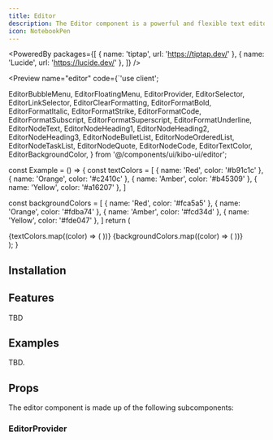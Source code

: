 ```yaml
---
title: Editor
description: The Editor component is a powerful and flexible text editor that allows you to create and edit rich text content.
icon: NotebookPen
---
```



<PoweredBy packages={[
  { name: 'tiptap', url: 'https://tiptap.dev/' },
  { name: 'Lucide', url: 'https://lucide.dev/' },
]} />

<Preview name="editor" code={`'use client';

  EditorBubbleMenu,
  EditorFloatingMenu,
  EditorProvider,
  EditorSelector,
  EditorLinkSelector,
  EditorClearFormatting,
  EditorFormatBold,
  EditorFormatItalic,
  EditorFormatStrike,
  EditorFormatCode,
  EditorFormatSubscript,
  EditorFormatSuperscript,
  EditorFormatUnderline,
  EditorNodeText,
  EditorNodeHeading1,
  EditorNodeHeading2,
  EditorNodeHeading3,
  EditorNodeBulletList,
  EditorNodeOrderedList,
  EditorNodeTaskList,
  EditorNodeQuote,
  EditorNodeCode,
  EditorTextColor,
  EditorBackgroundColor,
} from '@/components/ui/kibo-ui/editor';

const Example = () => {
  const textColors = [
    { name: 'Red', color: '#b91c1c' },
    { name: 'Orange', color: '#c2410c' },
    { name: 'Amber', color: '#b45309' },
    { name: 'Yellow', color: '#a16207' },
  ]

  const backgroundColors = [
    { name: 'Red', color: '#fca5a5' },
    { name: 'Orange', color: '#fdba74' },
    { name: 'Amber', color: '#fcd34d' },
    { name: 'Yellow', color: '#fde047' },
  ]
  return (
    <div className="bg-secondary flex h-screen w-full items-center justify-center p-8">
      <EditorProvider
        placeholder="Start typing..."
        className="bg-background rounded-lg border w-full h-full p-4"
      >
        <EditorFloatingMenu>
          <EditorNodeHeading1 hideName />
          <EditorNodeBulletList hideName />
          <EditorNodeQuote hideName />
          <EditorNodeCode hideName />
        </EditorFloatingMenu>
        <EditorBubbleMenu>
          <EditorSelector title="Text">
            <EditorNodeText />
            <EditorNodeHeading1 />
            <EditorNodeHeading2 />
            <EditorNodeHeading3 />
            <EditorNodeBulletList />
            <EditorNodeOrderedList />
            <EditorNodeTaskList />
            <EditorNodeQuote />
            <EditorNodeCode />
          </EditorSelector>
          <EditorSelector title="Format">
            <EditorFormatBold />
            <EditorFormatItalic />
            <EditorFormatUnderline />
            <EditorFormatStrike />
            <EditorFormatCode />
            <EditorFormatSuperscript />
            <EditorFormatSubscript />
          </EditorSelector>
          <EditorSelector title="Color">
            {textColors.map((color) => (
              <EditorTextColor key={color.name} color={color.color} name={color.name} />
            ))}
            {backgroundColors.map((color) => (
              <EditorBackgroundColor key={color.name} color={color.color} name={color.name} />
            ))}
          </EditorSelector>
          <EditorLinkSelector />
          <EditorClearFormatting />
        </EditorBubbleMenu>
      </EditorProvider>
    </div>
  );
}


## Installation

<Installer packageName="editor" />

## Features

TBD

## Examples

TBD.

## Props

The editor component is made up of the following subcomponents:

### EditorProvider

<AutoTypeTable path="node_modules/@repo/editor/index.tsx" name="EditorProviderProps" />

